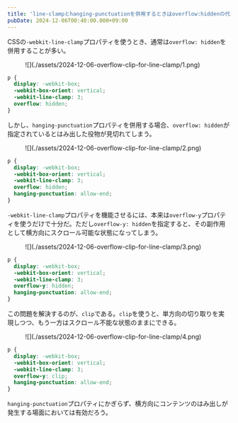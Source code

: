 ```yaml
---
title: 'line-clampとhanging-punctuationを併用するときはoverflow:hiddenの代わりにclipを使う'
pubDate: 2024-12-06T00:40:00.000+09:00
---
```


CSSの`-webkit-line-clamp`プロパティを使うとき、通常は`overflow: hidden`を併用することが多い。

<figure>![](./assets/2024-12-06-overflow-clip-for-line-clamp/1.png)</figure>

```css
p {
  display: -webkit-box;
  -webkit-box-orient: vertical;
  -webkit-line-clamp: 3;
  overflow: hidden;
}
```

しかし、`hanging-punctuation`プロパティを併用する場合、`overflow: hidden`が指定されているとはみ出した役物が見切れてしまう。

<figure>![](./assets/2024-12-06-overflow-clip-for-line-clamp/2.png)</figure>

```css
p {
  display: -webkit-box;
  -webkit-box-orient: vertical;
  -webkit-line-clamp: 3;
  overflow: hidden;
  hanging-punctuation: allow-end;
}
```

`-webkit-line-clamp`プロパティを機能させるには、本来は`overflow-y`プロパティを使うだけで十分だ。ただし`overflow-y: hidden`を指定すると、その副作用として横方向にスクロール可能な状態になってしまう。

<figure>![](./assets/2024-12-06-overflow-clip-for-line-clamp/3.png)</figure>

```css
p {
  display: -webkit-box;
  -webkit-box-orient: vertical;
  -webkit-line-clamp: 3;
  overflow-y: hidden;
  hanging-punctuation: allow-end;
}
```

この問題を解決するのが、`clip`である。`clip`を使うと、単方向の切り取りを実現しつつ、もう一方はスクロール不能な状態のままにできる。

<figure>![](./assets/2024-12-06-overflow-clip-for-line-clamp/4.png)</figure>

```css
p {
  display: -webkit-box;
  -webkit-box-orient: vertical;
  -webkit-line-clamp: 3;
  overflow-y: clip;
  hanging-punctuation: allow-end;
}
```

`hanging-punctuation`プロパティにかぎらず、横方向にコンテンツのはみ出しが発生する場面においては有効だろう。
